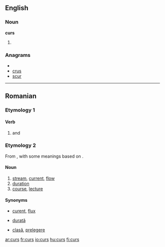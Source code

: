 ==English==

===Noun===
'''curs'''

# {{plural of|[[cur]]}}

===Anagrams===
* {{alphagram|crsu}}
* [[crus#English|crus]]
* [[scur#English|scur]]

----

==Romanian==

===Etymology 1===

====Verb====
# {{ro-past|curge}} and {{ro-past|cure}}

===Etymology 2===
From {{etyl|la|ro}} {{term|cursus|lang=la}}, with some meanings based on {{etyl|fr|ro}} {{term|cours|lang=fr}}.

====Noun====
{{ro-noun|n|cursuri}}

# [[stream]], [[current]], [[flow]]
# [[duration]]
# [[course]], [[lecture]]

====Synonyms====
* {{context|stream, current}} [[curent]], [[flux]]
* {{context|duration}} [[durată]]
* {{context|course}} [[clasă]], [[prelegere]]
[[ar:curs]]
[[fr:curs]]
[[io:curs]]
[[hu:curs]]
[[fi:curs]]